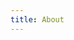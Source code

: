 ```yaml
---
title: About
---
```


<Title
    title="The Big Vision"
    subtitle="About K16E"
    flipped={ true }
    swapped={ false }
/>
<BlockText title="Our Vision">
    We want to be able to design everything, anything. As long as *our* touch can make it better, can transform it, and can improve lives, we want to design *that* thing.

    We can design a better spoon. We can design traffic—vehicular, human, even non-human. We can design sleep. We can design community...

    Because design sells *everything*! We can design *anything*.
</BlockText>